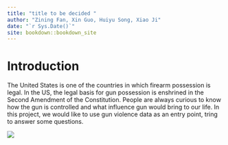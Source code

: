 ```yaml
--- 
title: "title to be decided "
author: "Zining Fan, Xin Guo, Huiyu Song, Xiao Ji"
date: "`r Sys.Date()`"
site: bookdown::bookdown_site
---
```


# Introduction

The United States is one of the countries in which firearm possession is legal. In the US, the legal basis for gun possession is enshrined in the Second Amendment of the Constitution. People are always curious to know how the gun is controlled and what influence gun would bring to our life. In this project, we would like to use gun violence data as an entry point, tring to answer some questions. 

![](img/img1.jpg)